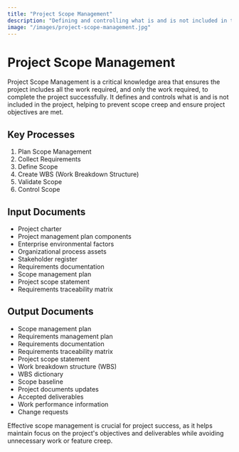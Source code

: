 ```yaml
---
title: "Project Scope Management"
description: "Defining and controlling what is and is not included in the project"
image: "/images/project-scope-management.jpg"
---
```


# Project Scope Management

Project Scope Management is a critical knowledge area that ensures the project includes all the work required, and only the work required, to complete the project successfully. It defines and controls what is and is not included in the project, helping to prevent scope creep and ensure project objectives are met.

## Key Processes

1. Plan Scope Management
2. Collect Requirements
3. Define Scope
4. Create WBS (Work Breakdown Structure)
5. Validate Scope
6. Control Scope

## Input Documents

- Project charter
- Project management plan components
- Enterprise environmental factors
- Organizational process assets
- Stakeholder register
- Requirements documentation
- Scope management plan
- Project scope statement
- Requirements traceability matrix

## Output Documents

- Scope management plan
- Requirements management plan
- Requirements documentation
- Requirements traceability matrix
- Project scope statement
- Work breakdown structure (WBS)
- WBS dictionary
- Scope baseline
- Project documents updates
- Accepted deliverables
- Work performance information
- Change requests

Effective scope management is crucial for project success, as it helps maintain focus on the project's objectives and deliverables while avoiding unnecessary work or feature creep.

